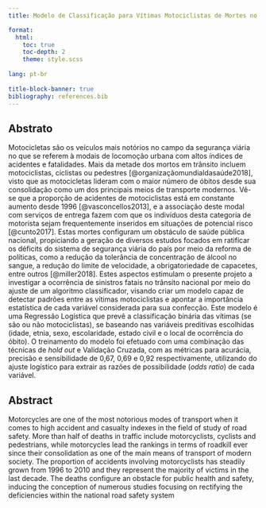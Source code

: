 ```yaml
---
title: Modelo de Classificação para Vítimas Motociclistas de Mortes no Trânsito

format: 
  html: 
    toc: true
    toc-depth: 2
    theme: style.scss
    
lang: pt-br
    
title-block-banner: true
bibliography: references.bib
---
```


## Abstrato

Motocicletas são os veículos mais notórios no campo da segurança viária no que se referem à modais de locomoção urbana com altos índices de acidentes e fatalidades. Mais da metade dos mortos em trânsito incluem motociclistas, ciclistas ou pedestres [@organizaçãomundialdasaúde2018], visto que as motocicletas lideram com o maior número de óbitos desde sua consolidação como um dos principais meios de transporte modernos. Vê-se que a proporção de acidentes de motociclistas está em constante aumento desde 1996 [@vasconcellos2013], e a associação deste modal com serviços de entrega fazem com que os indivíduos desta categoria de motorista sejam frequentemente inseridos em situações de potencial risco [@cunto2017]. Estas mortes configuram um obstáculo de saúde pública nacional, propiciando a geração de diversos estudos focados em ratificar os déficits do sistema de segurança viária do país por meio da reforma de políticas, como a redução da tolerância de concentração de álcool no sangue, a redução do limite de velocidade, a obrigatoriedade de capacetes, entre outros [@miller2018]. Estes aspectos estimulam o presente projeto a investigar a ocorrência de sinistros fatais no trânsito nacional por meio do ajuste de um algoritmo classificador, visando criar um modelo capaz de detectar padrões entre as vítimas motociclistas e apontar a importância estatística de cada variável considerada para sua confecção. Este modelo é uma Regressão Logística que prevê a classificação binária das vítimas (se são ou não motociclistas), se baseando nas variáveis preditivas escolhidas (idade, etnia, sexo, escolaridade, estado civil e o local de ocorrência do óbito). O treinamento do modelo foi efetuado com uma combinação das técnicas de *hold out* e Validação Cruzada, com as métricas para acurácia, precisão e sensibilidade de 0,67, 0,69 e 0,92 respectivamente, utilizando do ajuste logístico para extrair as razões de possibilidade (*odds ratio*) de cada variável.

## Abstract

Motorcycles are one of the most notorious modes of transport when it comes to high accident and casualty indexes in the field of study of road safety. More than half of deaths in traffic include motorcyclists, cyclists and pedestrians, while motorcycles lead the rankings in terms of roadkill ever since their consolidation as one of the main means of transport of modern society. The proportion of accidents involving motorcyclists has steadily grown from 1996 to 2010 and they represent the majority of victims in the last decade. The deaths configure an obstacle for public health and safety, inducing the conception of numerous studies focusing on rectifying the deficiencies within the national road safety system
